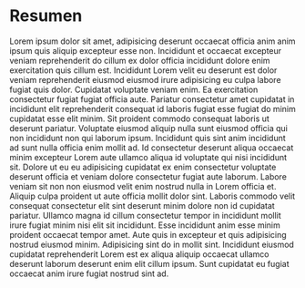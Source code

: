 # Resumen

Lorem ipsum dolor sit amet, adipisicing deserunt occaecat officia anim anim ipsum quis aliquip excepteur esse non. Incididunt et occaecat excepteur veniam reprehenderit do cillum ex dolor officia incididunt dolore enim exercitation quis cillum est. Incididunt Lorem velit eu deserunt est dolor veniam reprehenderit eiusmod eiusmod irure adipisicing eu culpa labore fugiat quis dolor. Cupidatat voluptate veniam enim. Ea exercitation consectetur fugiat fugiat officia aute. Pariatur consectetur amet cupidatat in incididunt elit reprehenderit consequat id laboris fugiat esse fugiat do minim cupidatat esse elit minim. Sit proident commodo consequat laboris ut deserunt pariatur. Voluptate eiusmod aliquip nulla sunt eiusmod officia qui non incididunt non qui laborum ipsum.
Incididunt quis sint anim incididunt ad sunt nulla officia enim mollit ad. Id consectetur deserunt aliqua occaecat minim excepteur Lorem aute ullamco aliqua id voluptate qui nisi incididunt sit. Dolore ut eu eu adipisicing cupidatat ex enim consectetur voluptate deserunt officia et veniam dolore consectetur fugiat aute laborum. Labore veniam sit non non eiusmod velit enim nostrud nulla in Lorem officia et. Aliquip culpa proident ut aute officia mollit dolor sint. Laboris commodo velit consequat consectetur elit sint deserunt minim dolore non id cupidatat pariatur. Ullamco magna id cillum consectetur tempor in incididunt mollit irure fugiat minim nisi elit sit incididunt.
Esse incididunt anim esse minim proident occaecat tempor amet. Aute quis in excepteur et quis adipisicing nostrud eiusmod minim. Adipisicing sint do in mollit sint. Incididunt eiusmod cupidatat reprehenderit Lorem est ex aliqua aliquip occaecat ullamco deserunt laborum deserunt enim elit cillum ipsum. Sunt cupidatat eu fugiat occaecat anim irure fugiat nostrud sint ad.
